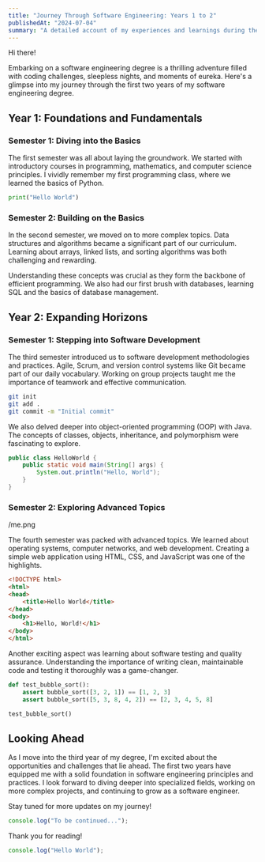 ```yaml
---
title: "Journey Through Software Engineering: Years 1 to 2"
publishedAt: "2024-07-04"
summary: "A detailed account of my experiences and learnings during the first two years of my software engineering degree."
---
```


Hi there!


Embarking on a software engineering degree is a thrilling adventure filled with coding challenges, sleepless nights, and moments of eureka. Here's a glimpse into my journey through the first two years of my software engineering degree.

## Year 1: Foundations and Fundamentals

### Semester 1: Diving into the Basics

The first semester was all about laying the groundwork. We started with introductory courses in programming, mathematics, and computer science principles. I vividly remember my first programming class, where we learned the basics of Python.

```python
print("Hello World")
```


### Semester 2: Building on the Basics

In the second semester, we moved on to more complex topics. Data structures and algorithms became a significant part of our curriculum. Learning about arrays, linked lists, and sorting algorithms was both challenging and rewarding.


Understanding these concepts was crucial as they form the backbone of efficient programming. We also had our first brush with databases, learning SQL and the basics of database management.

## Year 2: Expanding Horizons

### Semester 1: Stepping into Software Development

The third semester introduced us to software development methodologies and practices. Agile, Scrum, and version control systems like Git became part of our daily vocabulary. Working on group projects taught me the importance of teamwork and effective communication.

```bash
git init
git add .
git commit -m "Initial commit"
```

We also delved deeper into object-oriented programming (OOP) with Java. The concepts of classes, objects, inheritance, and polymorphism were fascinating to explore.

```java
public class HelloWorld {
    public static void main(String[] args) {
        System.out.println("Hello, World");
    }
}
```

### Semester 2: Exploring Advanced Topics

/me.png

The fourth semester was packed with advanced topics. We learned about operating systems, computer networks, and web development. Creating a simple web application using HTML, CSS, and JavaScript was one of the highlights.

```html
<!DOCTYPE html>
<html>
<head>
    <title>Hello World</title>
</head>
<body>
    <h1>Hello, World!</h1>
</body>
</html>
```

Another exciting aspect was learning about software testing and quality assurance. Understanding the importance of writing clean, maintainable code and testing it thoroughly was a game-changer.

```python
def test_bubble_sort():
    assert bubble_sort([3, 2, 1]) == [1, 2, 3]
    assert bubble_sort([5, 3, 8, 4, 2]) == [2, 3, 4, 5, 8]

test_bubble_sort()
```

## Looking Ahead

As I move into the third year of my degree, I'm excited about the opportunities and challenges that lie ahead. The first two years have equipped me with a solid foundation in software engineering principles and practices. I look forward to diving deeper into specialized fields, working on more complex projects, and continuing to grow as a software engineer.

Stay tuned for more updates on my journey!

```jsx
console.log("To be continued...");
```

Thank you for reading!



```jsx
console.log("Hello World");
```
